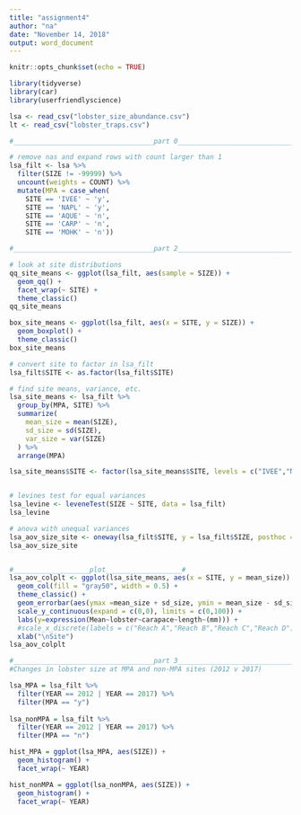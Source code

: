 ```yaml
---
title: "assignment4"
author: "na"
date: "November 14, 2018"
output: word_document
---
```


```r
knitr::opts_chunk$set(echo = TRUE)
```


```r
library(tidyverse)
library(car)
library(userfriendlyscience)

lsa <- read_csv("lobster_size_abundance.csv")
lt <- read_csv("lobster_traps.csv")
```

```r
#___________________________________part 0___________________________________#

# remove nas and expand rows with count larger than 1
lsa_filt <- lsa %>%
  filter(SIZE != -99999) %>%
  uncount(weights = COUNT) %>%
  mutate(MPA = case_when(
    SITE == 'IVEE' ~ 'y',
    SITE == 'NAPL' ~ 'y',
    SITE == 'AQUE' ~ 'n',
    SITE == 'CARP' ~ 'n',
    SITE == 'MOHK' ~ 'n'))

```




```r

#___________________________________part 2___________________________________#

# look at site distributions
qq_site_means <- ggplot(lsa_filt, aes(sample = SIZE)) +
  geom_qq() +
  facet_wrap(~ SITE) +
  theme_classic()
qq_site_means

box_site_means <- ggplot(lsa_filt, aes(x = SITE, y = SIZE)) +
  geom_boxplot() +
  theme_classic()
box_site_means

# convert site to factor in lsa_filt
lsa_filt$SITE <- as.factor(lsa_filt$SITE)

# find site means, variance, etc.
lsa_site_means <- lsa_filt %>%
  group_by(MPA, SITE) %>%
  summarize(
    mean_size = mean(SIZE),
    sd_size = sd(SIZE),
    var_size = var(SIZE)
  ) %>%
  arrange(MPA)

lsa_site_means$SITE <- factor(lsa_site_means$SITE, levels = c("IVEE","NAPL","AQUE","MOHK","CARP"))


# levines test for equal variances
lsa_levine <- leveneTest(SIZE ~ SITE, data = lsa_filt)
lsa_levine

# anova with unequal variances
lsa_aov_size_site <- oneway(lsa_filt$SITE, y = lsa_filt$SIZE, posthoc = 'games-howell')
lsa_aov_size_site


#___________________plot___________________#
lsa_aov_colplt <- ggplot(lsa_site_means, aes(x = SITE, y = mean_size)) +
  geom_col(fill = "gray50", width = 0.5) +
  theme_classic() +
  geom_errorbar(aes(ymax =mean_size + sd_size, ymin = mean_size - sd_size), width = 0.1) +
  scale_y_continuous(expand = c(0,0), limits = c(0,100)) +
  labs(y=expression(Mean~lobster~carapace~length~(mm))) +
  #scale_x_discrete(labels = c("Reach A","Reach B","Reach C","Reach D")) +
  xlab("\nSite")
lsa_aov_colplt

```

















```r
#___________________________________part 3___________________________________#
#Changes in lobster size at MPA and non-MPA sites (2012 v 2017)

lsa_MPA = lsa_filt %>% 
  filter(YEAR == 2012 | YEAR == 2017) %>% 
  filter(MPA == "y")
  
lsa_nonMPA = lsa_filt %>% 
  filter(YEAR == 2012 | YEAR == 2017) %>% 
  filter(MPA == "n")

hist_MPA = ggplot(lsa_MPA, aes(SIZE)) +
  geom_histogram() +
  facet_wrap(~ YEAR)

hist_nonMPA = ggplot(lsa_nonMPA, aes(SIZE)) +
  geom_histogram() +
  facet_wrap(~ YEAR)

```














